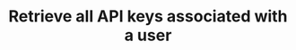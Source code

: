 ---
title: Retrieve all API keys associated with a user
openapi: 'GET /api/v1/settings/api-keys/list'
---